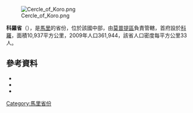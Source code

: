 [[Image:Cercle_of_Koro.png|right]]

'''科羅省'''（{{lang-fr|Cercle de Koro}}），是[[馬里|馬里]]的省份，位於該國中部，由[[莫普提區|莫普提區]]負責管轄，首府設於[[科羅_(馬里)|科羅]]，面積10,937平方公里，2009年人口361,944，該省人口密度每平方公里33人。

==參考資料==
*{{citation | title=Synthèsis des Plans de Securité Alimentaire des Communes du Cercle de Koro 2006-2010 | publisher=Commissariat à la Sécurité Alimentaire, République du Mali, USAID-Mali | year=2006 | url=http://www.aec.msu.edu/fs2/mali_fd_strtgy/plans/mopti/koro/psa_synthese_cercle_koro.pdf | language=fr | deadurl=yes | archiveurl=https://web.archive.org/web/20110720011634/http://www.aec.msu.edu/fs2/mali_fd_strtgy/plans/mopti/koro/psa_synthese_cercle_koro.pdf | archivedate=2011年7月20日 | df= }}
*{{citation | url=http://instat.gov.ml/documentation/mopti.pdf
 | publisher=République de Mali: Institut National de la Statistique| title=Resultats Provisoires RGPH 2009 (Région de Mopti) | language=fr }}
*{{citation|year=1999 |title=Loi N°99-035/ du 10 Aout 1999 Portant Création des Collectivités Territoriales de Cercles et de Régions |url=http://www.matcl.gov.ml/PDF/LoiCreationCercleReg.pdf |publisher=Ministère de l'Administration Territoriales et des Collectivités Locales, République du Mali |language=fr |deadurl=yes |archiveurl=https://web.archive.org/web/20120309073942/http://www.matcl.gov.ml/PDF/LoiCreationCercleReg.pdf |archivedate=2012-03-09 }}

{{coord|14|20|N|2|50|W|dim:170000_region:ML-5_type:adm2nd_source:dewiki|display=title}}

{{莫普提區}}

[[Category:馬里省份|Category:馬里省份]]


{{Mali-geo-stub}}